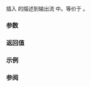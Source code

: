 {{cpp/title|operator&lt;&lt;&lt;small&gt;(std::stacktrace_entry)&lt;/small&gt;}}
{{cpp/utility/stacktrace_entry/navbar}}
{{ddcl|header=stacktrace|since=c++23|
std::ostream&amp; operator&lt;&lt;( std::ostream&amp; os, const std::stacktrace_entry&amp; f );
}}

插入 {{c|f}} 的描述到输出流 {{c|os}} 中。等价于 {{c|return os &lt;&lt; std::to_string(f);}}。

===参数===
{{par begin}}
{{par|os|输出流}}
{{par|f|要插入其描述的 {{tt|stacktrace_entry}}}}
{{par end}}

===返回值===
{{c|os}}

{{cpp/impldef exception}}

===示例===
{{example
|code=
#include &lt;iostream&gt;
#include &lt;stacktrace&gt;

int main()
{
    for (const auto&amp; f : std::stacktrace::current())
        std::cout &lt;&lt; f &lt;&lt; '\n';
}
|p=true
|output=&lt;!--obtained from Boost.Stacktrace--&gt;
0x0000000000402AA7 in ./prog.exe
__libc_start_main in /lib/x86_64-linux-gnu/libc.so.6
0x00000000004029B9 in ./prog.exe
}}

===参阅===
{{dsc begin}}
{{dsc inc|cpp/utility/basic_stacktrace/dsc operator ltlt}}
{{dsc end}}

{{langlinks|en|es|ja|ru}}